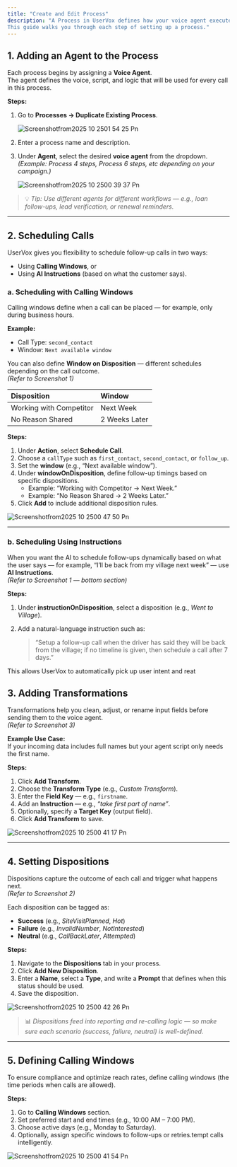 ```yaml
---
title: "Create and Edit Process"
description: "A Process in UserVox defines how your voice agent executes calls including which agent handles them, how calls are scheduled or retried, what happens on each disposition, and how input data is transformed before use.
This guide walks you through each step of setting up a process."
---
```


## **1. Adding an Agent to the Process**

Each process begins by assigning a **Voice Agent**.\
The agent defines the voice, script, and logic that will be used for every call in this process.

**Steps:**

1. Go to **Processes → Duplicate Existing Process**.

   ![Screenshotfrom2025 10 2501 54 25 Pn](/images/Screenshotfrom2025-10-2501-54-25.png)
2. Enter a process name and description.
3. Under **Agent**, select the desired **voice agent** from the dropdown.\
   _(Example: Process 4 steps, Process 6 steps, etc depending on your campaign.)_

   ![Screenshotfrom2025 10 2500 39 37 Pn](/images/Screenshotfrom2025-10-2500-39-37.png)

> 💡 _Tip: Use different agents for different workflows — e.g., loan follow-ups, lead verification, or renewal reminders._

---

## **2. Scheduling Calls**

UserVox gives you flexibility to schedule follow-up calls in two ways:

- Using **Calling Windows**, or
- Using **AI Instructions** (based on what the customer says).

### **a. Scheduling with Calling Windows**

Calling windows define when a call can be placed — for example, only during business hours.

**Example:**

- Call Type: `second_contact`
- Window: `Next available window`

You can also define **Window on Disposition** — different schedules depending on the call outcome.\
_(Refer to Screenshot 1)_

| Disposition             | Window        |
| :---------------------- | :------------ |
| Working with Competitor | Next Week     |
| No Reason Shared        | 2 Weeks Later |

**Steps:**

1. Under **Action**, select **Schedule Call**.
2. Choose a `callType` such as `first_contact`, `second_contact`, or `follow_up`.
3. Set the **window** (e.g., “Next available window”).
4. Under **windowOnDisposition**, define follow-up timings based on specific dispositions.
   - Example: “Working with Competitor → Next Week.”
   - Example: “No Reason Shared → 2 Weeks Later.”
5. Click **Add** to include additional disposition rules.

![Screenshotfrom2025 10 2500 47 50 Pn](/images/Screenshotfrom2025-10-2500-47-50.png)

---

### **b. Scheduling Using Instructions**

When you want the AI to schedule follow-ups dynamically based on what the user says — for example, “I’ll be back from my village next week” — use **AI Instructions**.\
_(Refer to Screenshot 1 — bottom section)_

**Steps:**

1. Under **instructionOnDisposition**, select a disposition (e.g., _Went to Village_).
2. Add a natural-language instruction such as:

   > “Setup a follow-up call when the driver has said they will be back from the village; if no timeline is given, then schedule a call after 7 days.”

This allows UserVox to automatically pick up user intent and reat

## **3. Adding Transformations**

Transformations help you clean, adjust, or rename input fields before sending them to the voice agent.\
_(Refer to Screenshot 3)_

**Example Use Case:**\
If your incoming data includes full names but your agent script only needs the first name.

**Steps:**

1. Click **Add Transform**.
2. Choose the **Transform Type** (e.g., _Custom Transform_).
3. Enter the **Field Key** — e.g., `firstname`.
4. Add an **Instruction** — e.g., _“take first part of name”_.
5. Optionally, specify a **Target Key** (output field).
6. Click **Add Transform** to save.

![Screenshotfrom2025 10 2500 41 17 Pn](/images/Screenshotfrom2025-10-2500-41-17.png)

---

## **4. Setting Dispositions**

Dispositions capture the outcome of each call and trigger what happens next.\
_(Refer to Screenshot 2)_

Each disposition can be tagged as:

- **Success** (e.g., _SiteVisitPlanned_, _Hot_)
- **Failure** (e.g., _InvalidNumber_, _NotInterested_)
- **Neutral** (e.g., _CallBackLater_, _Attempted_)

**Steps:**

1. Navigate to the **Dispositions** tab in your process.
2. Click **Add New Disposition**.
3. Enter a **Name**, select a **Type**, and write a **Prompt** that defines when this status should be used.
4. Save the disposition.

![Screenshotfrom2025 10 2500 42 26 Pn](/images/Screenshotfrom2025-10-2500-42-26.png)

> 📊 _Dispositions feed into reporting and re-calling logic — so make sure each scenario (success, failure, neutral) is well-defined._

---

## **5. Defining Calling Windows**

To ensure compliance and optimize reach rates, define calling windows (the time periods when calls are allowed).

**Steps:**

1. Go to **Calling Windows** section.
2. Set preferred start and end times (e.g., 10:00 AM – 7:00 PM).
3. Choose active days (e.g., Monday to Saturday).
4. Optionally, assign specific windows to follow-ups or retries.tempt calls intelligently.

![Screenshotfrom2025 10 2500 41 54 Pn](/images/Screenshotfrom2025-10-2500-41-54.png)